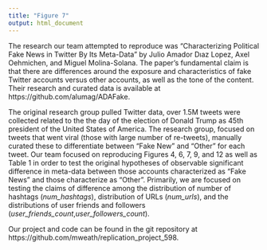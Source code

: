 ```yaml
---
title: "Figure 7"
output: html_document
---
```


The research our team attempted to reproduce was “Characterizing Political Fake News in Twitter By Its Meta-Data” by Julio Amador Dıaz Lopez, Axel Oehmichen, and Miguel Molina-Solana. The paper’s fundamental claim is that there are differences around the exposure and characteristics of fake Twitter accounts versus other accounts, as well as the tone of the content. Their research and curated data is available at https://github.com/alumag/ADAFake.

The original research group pulled Twitter data, over 1.5M tweets were collected related to the
the day of the election of Donald Trump as 45th president of the United States of America. The research group, focused on tweets that went viral (those with large number of re-tweets), manually curated these to differentiate between “Fake New” and “Other” for each tweet. Our team focused on reproducing Figures 4, 6, 7, 9, and 12 as well as Table 1 in order to test the original hypotheses of observable significant difference in meta-data between those accounts characterized as “Fake News” and those characterize as “Other”. Primarily, we are focused on testing the claims of difference among the distribution of number of hashtags (*num_hashtags*), distribution of URLs (*num_urls*), and the distributions of user friends and followers (*user_friends_count*,*user_followers_count*).

Our project and code can be found in the git repository at https://github.com/mweath/replication_project_598.
